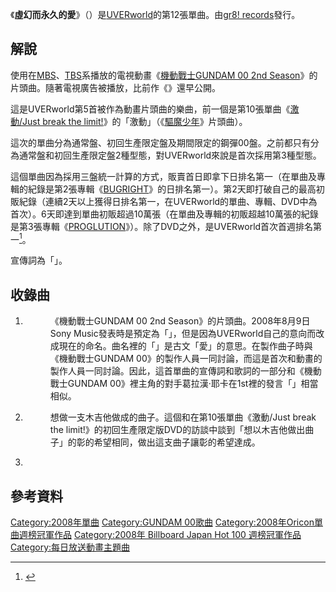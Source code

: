 {{noteTA|G1=Gundam00}}
{{Variant-cntwhk}}
{{Infobox Single 
| Name           = {{lang|ja|儚くも永久のカナシ}}
| Cover          = Hakanaku mo Towa no Kanashi Cover.jpg
| Caption        = 
| Artist         = [[UVERworld|UVERworld]]
| from Album     = 
| A-side         = 
| B-side         = 
| Released       = 2008年11月19日
| Format         = 
| Recorded       = 
| Genre          = [[J-Pop|J-Pop]]
| Length         = 
| Label          = [[Sony_Music_Records|gr8! records]]
| Writer         = 
| Producer       = UVERworld、平出悟
| Certification  = 
| Chart position = *最高位1位（[[Oricon|Oricon]]）<ref>{{ja}}{{cite web |url=http://www.oricon.co.jp/music/release/d/786184/1/ |title=存档副本 |accessdate=2008年12月2日 |deadurl=yes |archiveurl=https://web.archive.org/web/20081205034631/http://www.oricon.co.jp/music/release/d/786184/1/ |archivedate=2008年12月5日 |df= }}</ref>
*週間初登場1位（[[Music_Station|Music Station]]）
*2008年單曲排行40位（Oricon）<ref>{{cite web |url=http://contents.oricon.co.jp/music/special/081211_01_02.html |title=2008年間シングルランキング |accessdate=2008年12月16日 |date=2008年12月11日 |publisher=Oricon |language=ja |archive-date=2015年5月25日 |archive-url=https://web.archive.org/web/20150525012231/http://contents.oricon.co.jp/music/special/081211_01_02.html |dead-url=no }}</ref>
*2008年12月度月間4位（Oricon）
| Last single    = {{lang|ja|[[恋いしくて|恋いしくて]]}}<br />（2008年）
| This single    = '''{{lang|ja|儚くも永久のカナシ}}'''<br />（2008年）
| Next single    = [[GO-ON|GO-ON]]<br />（2009年）
| Misc           =
}}
{{japanese|japanese=儚くも永久のカナシ|kana=はかなくもとわのカナシ|romaji=Hakanaku mo Towa no Kanashi}}

《'''虛幻而永久的愛'''》（{{lang-ja|儚くも永久のカナシ}}）是[[UVERworld|UVERworld]]的第12張單曲。由[[Sony_Music_Records|gr8! records]]發行。

==解說==
使用在[[每日放送|MBS]]、[[東京廣播公司|TBS]]系播放的電視動畫《[[機動戰士GUNDAM_00|機動戰士GUNDAM 00 2nd Season]]》的片頭曲。隨著電視廣告被播放，比前作《{{lang|ja|[[恋いしくて|恋いしくて]]}}》還早公開。

這是UVERworld第5首被作為動畫片頭曲的樂曲，前一個是第10張單曲《[[激動/Just_break_the_limit!|激動/Just break the limit!]]》的「激動」（《[[驅魔少年|驅魔少年]]》片頭曲）。

這次的單曲分為通常盤、初回生產限定盤及期間限定的鋼彈00盤。之前都只有分為通常盤和初回生產限定盤2種型態，對UVERworld來說是首次採用第3種型態。

這個單曲因為採用三盤統一計算的方式，販賣首日即拿下日排名第一（在單曲及專輯的紀錄是第2張專輯《[[BUGRIGHT|BUGRIGHT]]》的日排名第一）。第2天即打破自己的最高初販紀錄（連續2天以上獲得日排名第一，在UVERworld的單曲、專輯、DVD中為首次）。6天即達到單曲初販超過10萬張（在單曲及專輯的初販超越10萬張的紀錄是第3張專輯《[[PROGLUTION|PROGLUTION]]》）。除了DVD之外，是UVERworld首次首週排名第一<ref>{{cite web |url=http://www.oricon.co.jp/news/confidence/60412/ |title=UVERworldがデビュー4年目で初の首位獲得 |accessdate=2008年11月26日 |date=2008年11月25日 |publisher=Oricon |language=ja |archive-date=2012年10月17日 |archive-url=https://web.archive.org/web/20121017023659/http://www.oricon.co.jp/news/confidence/60412/ |dead-url=no }}</ref>。

宣傳詞為「{{lang|ja|その愛が、憎しみに変わる前に…}}」。

==收錄曲==
#'''{{lang|ja|儚くも永久のカナシ}}'''
#:《機動戰士GUNDAM 00 2nd Season》的片頭曲。2008年8月9日Sony Music發表時是預定為「{{lang|ja|儚クモ永久のカナシ}}」，但是因為UVERworld自己的意向而改成現在的命名。曲名裡的「{{lang|ja|カナシ}}」是古文「愛」的意思。在製作曲子時與《機動戰士GUNDAM 00》的製作人員一同討論，而這是首次和動畫的製作人員一同討論。因此，這首單曲的宣傳詞和歌詞的一部分和《機動戰士GUNDAM 00》裡主角的對手葛拉漢·耶卡在1st裡的發言「{{lang|ja|愛を超越すれば、それは憎しみとなる}}」相當相似。
#'''{{lang|ja|体温}}'''
#:想做一支木吉他做成的曲子。這個和在第10張單曲《激動/Just break the limit!》的初回生產限定版DVD的訪談中談到「想以木吉他做出曲子」的彰的希望相同，做出這支曲子讓彰的希望達成。
#'''{{lang|ja|ハルジオン}}'''

==參考資料==
<div class="references-small">
<references />
</div>

{{UVERworld}}
{{Oricon單曲週榜冠軍 (2008年)|2008年12月1日}}
{{Billboard JAPAN Hot 100 週榜冠軍 (2008年)|2008年12月1日}}
{{機動戰士GUNDAM 00|樂曲}}

{{DEFAULTSORT:Hakanaku mo Towa no Kanashi}}
[[Category:2008年單曲|Category:2008年單曲]]
[[Category:GUNDAM_00歌曲|Category:GUNDAM 00歌曲]]
[[Category:2008年Oricon單曲週榜冠軍作品|Category:2008年Oricon單曲週榜冠軍作品]]
[[Category:2008年_Billboard_Japan_Hot_100_週榜冠軍作品|Category:2008年 Billboard Japan Hot 100 週榜冠軍作品]]
[[Category:每日放送動畫主題曲|Category:每日放送動畫主題曲]]
